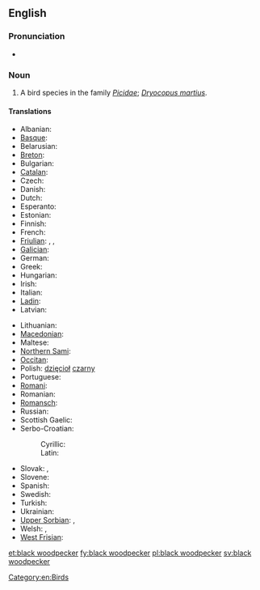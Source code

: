 ==English==
{{wikipedia}}

===Pronunciation===
* {{IPA|/ˈblækˈwʊdpɛkəɻ/}}

===Noun===
{{en-noun|head=[[black]] [[woodpecker]]}}

# A bird species in the family ''[[Picidae]]''; ''[[Dryocopus martius]]''.

====Translations====
{{trans-top|Dryocopus martius}}
* Albanian: {{t-|sq|qukapiku i zi}}
* [[Basque]]: {{t-|eu|okil beltz}}
* Belarusian: {{t-|be|жауна}}
* [[Breton]]: {{t-|br|speg du}}
* Bulgarian: {{t-|bg|черен кълвач|tr=čeren k"lvač}}
* [[Catalan]]: {{t-|ca|picot negre}}
* Czech: {{t-|cs|datel}}
* Danish: {{t-|da|sortspætte|c}}
* Dutch: {{t-|nl|zwarte specht|m}}
* Esperanto: {{t-|eo|nigra pego}}
* Estonian: {{t-|et|musträhn}}
* Finnish: {{t+|fi|palokärki}}
* French: {{t+|fr|pic noir}}
* [[Friulian]]: {{tø|fur|pic neri}}, {{tø|fur|pic}}, {{tø|fur|picot}}
* [[Galician]]: {{t-|gl|peto}}
* German: {{t+|de|Schwarzspecht}}
* Greek: {{t-|el|μαυροτσικλιτάρα}}
* Hungarian: {{t-|hu|fekete harkály}}
* Irish: {{t-|ga|cnagaire dubh}}
* Italian: {{t-|it|picchio nero|m}}
* [[Ladin]]: {{tø|lld|becalen fosch}}
* Latvian: {{t-|lv|melnā dzilna}}
{{trans-mid}}
* Lithuanian: {{t-|lt|juodoji meleta}}
* [[Macedonian]]: {{t-|mk|црн клукаjдрвец|tr=crn klukajdrvec}}
* Maltese: {{t-|mt|bulebbiet aħdar}}
* [[Northern Sami]]: {{tø|se|ruovddagas}}
* [[Occitan]]: {{t-|oc|pic negre}}
* Polish: [[dzięcioł]] [[czarny]] {{m}}
* Portuguese: {{t-|pt|peto preto}}
* [[Romani]]: {{tø|rom|kalo-chuplitari|m}} {{tø|rom|kali-chiplitarka|f}}
* Romanian: {{t-|ro|ciocănitoare neagră}}
* [[Romansch]]: {{t-|rm|pitgalain nair}}
* Russian: {{t+|ru|желна|tr=želna}}
* Scottish Gaelic: {{t|gd|cnag dhubh}}
* Serbo-Croatian:
*: Cyrillic: {{t|sh|црна жуна|sc=Cyrl}}
*: Latin: {{t|sh|crna žuna|sc=Latn}}
* Slovak: {{t-|sk|ďateľ čierny}}, {{t-|sk|tesár čierny}}
* Slovene: {{t-|sl|črna žolna}}
* Spanish: {{t-|es|pito negro|m}}
* Swedish: {{t+|sv|spillkråka|c}}
* Turkish: {{t+|tr|kara ağaçkakan}}
* Ukrainian: {{t-|uk|жовна|tr=žovna}}
* [[Upper Sorbian]]: {{t-|hsb|čorny dypornak}}, {{t-|hsb|čorny dypak}}
* Welsh: {{t-|cy|cnocell ddu}}, {{t-|cy|coblyn du}}
* [[West Frisian]]: {{t-|fy|swarte spjocht}}
{{trans-bottom}}
{{rfc-auto}}
[[Category:en:Birds]]

[[et:black woodpecker]]
[[fy:black woodpecker]]
[[pl:black woodpecker]]
[[sv:black woodpecker]]